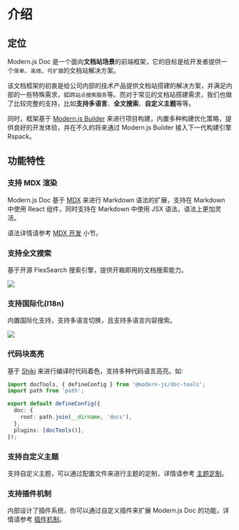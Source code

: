 # 介绍

## 定位

Modern.js Doc 是一个面向**文档站场景**的前端框架，它的目标是给开发者提供一个`简单`、`高效`、`可扩展`的文档站解决方案。

该文档框架的初衷是给公司内部的技术产品提供文档站搭建的解决方案，并满足内部的一些特殊需求，如`跨站点搜索服务`等。而对于常见的文档站搭建需求，我们也做了比较完整的支持，比如**支持多语言**、**全文搜索**、**自定义主题**等等。

同时，框架基于 [Modern.js Builder](https://modernjs.dev/builder/) 来进行项目构建，内置多种构建优化策略，提供良好的开发体验，并在不久的将来通过 Modern.js Builder 接入下一代构建引擎 Rspack。

## 功能特性

### 支持 MDX 渲染

Modern.js Doc 基于 [MDX](https://mdxjs.com/) 来进行 Markdown 语法的扩展，支持在 Markdown 中使用 React 组件，同时支持在 Markdown 中使用 JSX 语法，语法上更加灵活。

语法详情请参考 [MDX 开发](/guide/use-mdx) 小节。

### 支持全文搜索

基于开源 FlexSearch 搜索引擎，提供开箱即用的文档搜索能力。

<img src="https://lf3-static.bytednsdoc.com/obj/eden-cn/uhbfnupenuhf/edenx-doc/Xnip2023-02-16_21-17-46.jpg" />

### 支持国际化(I18n)

内置国际化支持，支持多语言切换，且支持多语言内容搜索。

<img src="https://lf3-static.bytednsdoc.com/obj/eden-cn/uhbfnupenuhf/edenx-doc/Xnip2023-02-16_21-31-46.jpg" />

### 代码块高亮

基于 [Shiki](https://github.com/shikijs/shiki) 来进行编译时代码着色，支持多种代码语言高亮。如:

```ts title="modern.config.ts"
import docTools, { defineConfig } from '@modern-js/doc-tools';
import path from 'path';

export default defineConfig({
  doc: {
    root: path.join(__dirname, 'docs'),
  },
  plugins: [docTools()],
});
```

### 支持自定义主题

支持自定义主题，可以通过配置文件来进行主题的定制，详情请参考 [主题定制](/advanced/custom-theme)。

### 支持插件机制

内部设计了插件系统，你可以通过自定义插件来扩展 Modern.js Doc 的功能，详情请参考 [插件机制](/advance/plugin-system)。
